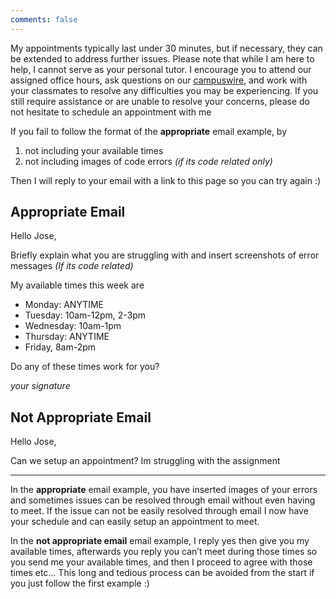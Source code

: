 ```yaml
---
comments: false
---
```


My appointments typically last under 30 minutes, but if necessary, they can be extended to address further issues. Please note that while I am here to help, I cannot serve as your personal tutor. I encourage you to attend our assigned office hours, ask questions on our [campuswire](https://campuswire.com), and work with your classmates to resolve any difficulties you may be experiencing. If you still require assistance or are unable to resolve your concerns, please do not hesitate to schedule an appointment with me


:::callout-warning
If you fail to follow the format of the **appropriate** email example, by 

1. not including your available times
2. not including images of code errors *(if its code related only)*

Then I will reply to your email with a link to this page so you can try again :)
:::


## Appropriate Email

Hello Jose,

Briefly explain what you are struggling with and insert screenshots of error messages *(If its code related)*

My available times this week are

- Monday: ANYTIME
- Tuesday: 10am-12pm, 2-3pm
- Wednesday: 10am-1pm
- Thursday: ANYTIME
- Friday, 8am-2pm

Do any of these times work for you?

*your signature*


## Not Appropriate Email

Hello Jose,

Can we setup an appointment? Im struggling with the assignment 

---

In the **appropriate** email example, you have inserted images of your errors and sometimes issues can be resolved through email without even having to meet. If the issue can not be easily resolved through email I now have your schedule and can easily setup an appointment to meet.


In the **not appropriate email** email example, I reply yes then give you my available times, afterwards you reply you can't meet during those times so you send me your available times, and then I proceed to agree with those times etc...
This long and tedious process can be avoided from the start if you just follow the first example :)


